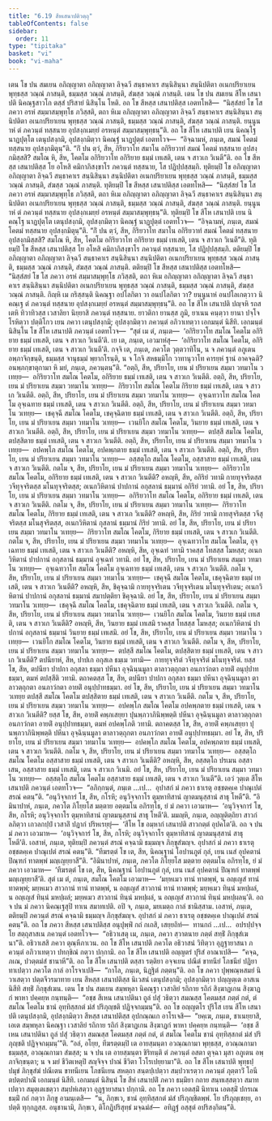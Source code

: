 ```yaml
---
title: "6.19 สีหเสนาปติวตฺถุ"
tableOfContents: false
sidebar:
  order: 11
type: "tipitaka"
basket: "vi"
book: "vi-maha"
---
```



<DynamicBreadcrumb />

<Division number="290" book="vi-maha">

<Paragraph number="1317" book="vi-maha">
เตน โข ปน สมเยน อภิญฺญาตา อภิญฺญาตา ลิจฺฉวี สนฺธาคาเร สนฺนิสินฺนา สนฺนิปติตา อเนกปริยาเยน พุทฺธสฺส วณฺณํ ภาสนฺติ, ธมฺมสฺส วณฺณํ ภาสนฺติ, สํฆสฺส วณฺณํ ภาสนฺติ. เตน โข ปน สมเยน สีโห เสนาปติ นิคณฺฐสาวโก ตสฺสํ ปริสายํ นิสินฺโน โหติ. อถ โข สีหสฺส เสนาปติสฺส เอตทโหสิ—  “นิสฺสํสยํ โข โส ภควา อรหํ สมฺมาสมฺพุทฺโธ ภวิสฺสติ, ตถา หิเม อภิญฺญาตา อภิญฺญาตา ลิจฺฉวี สนฺธาคาเร สนฺนิสินฺนา สนฺนิปติตา อเนกปริยาเยน พุทฺธสฺส วณฺณํ ภาสนฺติ, ธมฺมสฺส วณฺณํ ภาสนฺติ, สํฆสฺส วณฺณํ ภาสนฺติ. ยนฺนูนาหํ ตํ ภควนฺตํ ทสฺสนาย อุปสงฺกเมยฺยํ อรหนฺตํ สมฺมาสมฺพุทฺธนฺ”ติ. อถ โข สีโห เสนาปติ เยน นิคณฺโฐ นาฏปุตฺโต เตนุปสงฺกมิ, อุปสงฺกมิตฺวา นิคณฺฐํ นาฏปุตฺตํ เอตทโวจ—  “อิจฺฉามหํ, ภนฺเต, สมณํ โคตมํ ทสฺสนาย อุปสงฺกมิตุนฺ”ติ. “กิํ ปน ตฺวํ, สีห, กิริยวาโท สมาโน อกิริยวาทํ สมณํ โคตมํ ทสฺสนาย อุปสงฺกมิสฺสสิ? สมโณ หิ, สีห, โคตโม อกิริยวาโท อกิริยาย ธมฺมํ เทเสติ, เตน จ สาวเก วิเนตี”ติ. อถ โข สีหสฺส เสนาปติสฺส โย อโหสิ คมิกาภิสงฺขาโร ภควนฺตํ ทสฺสนาย, โส ปฏิปฺปสฺสมฺภิ.
</Paragraph>

<Paragraph number="1318" book="vi-maha">
ทุติยมฺปิ โข อภิญฺญาตา อภิญฺญาตา ลิจฺฉวี สนฺธาคาเร สนฺนิสินฺนา สนฺนิปติตา อเนกปริยาเยน พุทฺธสฺส วณฺณํ ภาสนฺติ, ธมฺมสฺส วณฺณํ ภาสนฺติ, สํฆสฺส วณฺณํ ภาสนฺติ. ทุติยมฺปิ โข สีหสฺส เสนาปติสฺส เอตทโหสิ—  “นิสฺสํสยํ โข โส ภควา อรหํ สมฺมาสมฺพุทฺโธ ภวิสฺสติ, ตถา หิเม อภิญฺญาตา อภิญฺญาตา ลิจฺฉวี สนฺธาคาเร สนฺนิสินฺนา สนฺนิปติตา อเนกปริยาเยน พุทฺธสฺส วณฺณํ ภาสนฺติ, ธมฺมสฺส วณฺณํ ภาสนฺติ, สํฆสฺส วณฺณํ ภาสนฺติ. ยนฺนูนาหํ ตํ ภควนฺตํ ทสฺสนาย อุปสงฺกเมยฺยํ อรหนฺตํ สมฺมาสมฺพุทฺธนฺ”ติ. ทุติยมฺปิ โข สีโห เสนาปติ เยน นิคณฺโฐ นาฏปุตฺโต เตนุปสงฺกมิ, อุปสงฺกมิตฺวา นิคณฺฐํ นาฏปุตฺตํ เอตทโวจ—  “อิจฺฉามหํ, ภนฺเต, สมณํ โคตมํ ทสฺสนาย อุปสงฺกมิตุนฺ”ติ. “กิํ ปน ตฺวํ, สีห, กิริยวาโท สมาโน อกิริยวาทํ สมณํ โคตมํ ทสฺสนาย อุปสงฺกมิสฺสสิ? สมโณ หิ, สีห, โคตโม อกิริยวาโท อกิริยาย ธมฺมํ เทเสติ, เตน จ สาวเก วิเนตี”ติ. ทุติยมฺปิ โข สีหสฺส เสนาปติสฺส โย อโหสิ คมิกาภิสงฺขาโร ภควนฺตํ ทสฺสนาย, โส ปฏิปฺปสฺสมฺภิ.
</Paragraph>

<Paragraph number="1319" book="vi-maha">
ตติยมฺปิ โข อภิญฺญาตา อภิญฺญาตา ลิจฺฉวี สนฺธาคาเร สนฺนิสินฺนา สนฺนิปติตา อเนกปริยาเยน พุทฺธสฺส วณฺณํ ภาสนฺติ, ธมฺมสฺส วณฺณํ ภาสนฺติ, สํฆสฺส วณฺณํ ภาสนฺติ. ตติยมฺปิ โข สีหสฺส เสนาปติสฺส เอตทโหสิ—  “นิสฺสํสยํ โข โส ภควา อรหํ สมฺมาสมฺพุทฺโธ ภวิสฺสติ, ตถา หิเม อภิญฺญาตา อภิญฺญาตา ลิจฺฉวี สนฺธาคาเร สนฺนิสินฺนา สนฺนิปติตา อเนกปริยาเยน พุทฺธสฺส วณฺณํ ภาสนฺติ, ธมฺมสฺส วณฺณํ ภาสนฺติ, สํฆสฺส วณฺณํ ภาสนฺติ. กิญฺหิ เม กริสฺสนฺติ นิคณฺฐา อปโลกิตา วา อนปโลกิตา วา? ยนฺนูนาหํ อนปโลเกตฺวาว นิคณฺเฐ ตํ ภควนฺตํ ทสฺสนาย อุปสงฺกเมยฺยํ อรหนฺตํ สมฺมาสมฺพุทฺธนฺ”ติ.
</Paragraph>

<Paragraph number="1320" book="vi-maha">
อถ โข สีโห เสนาปติ ปญฺจหิ รถสเตหิ ทิวาทิวสฺส เวสาลิยา นิยฺยาสิ ภควนฺตํ ทสฺสนาย. ยาวติกา ยานสฺส ภูมิ, ยาเนน คนฺตฺวา ยานา ปจฺโจโรหิตฺวา ปตฺติโกว เยน ภควา เตนุปสงฺกมิ; อุปสงฺกมิตฺวา ภควนฺตํ อภิวาเทตฺวา เอกมนฺตํ นิสีทิ. เอกมนฺตํ นิสินฺโน โข สีโห เสนาปติ ภควนฺตํ เอตทโวจ—  “สุตํ เม ตํ, ภนฺเต—  ‘อกิริยวาโท สมโณ โคตโม อกิริยาย ธมฺมํ เทเสติ, เตน จ สาวเก วิเนตี’ติ. เย เต, ภนฺเต, เอวมาหํสุ—  ‘อกิริยวาโท สมโณ โคตโม, อกิริยาย ธมฺมํ เทเสติ, เตน จ สาวเก วิเนตี’ติ. กจฺจิ เต, ภนฺเต, ภควโต วุตฺตวาทิโน, น จ ภควนฺตํ อภูเตน อพฺภาจิกฺขนฺติ, ธมฺมสฺส จานุธมฺมํ พฺยากโรนฺติ, น จ โกจิ สหธมฺมิโก วาทานุวาโท คารยฺหํ ฐานํ อาคจฺฉติ? อนพฺภกฺขาตุกามา หิ มยํ, ภนฺเต, ภควนฺตนฺ”ติ.
</Paragraph>

</Division>
<Division number="291" book="vi-maha">

<Paragraph number="1321" book="vi-maha">
“อตฺถิ, สีห, ปริยาโย, เยน มํ ปริยาเยน สมฺมา วทมาโน วเทยฺย—  อกิริยวาโท สมโณ โคตโม, อกิริยาย ธมฺมํ เทเสติ, เตน จ สาวเก วิเนตีติ. อตฺถิ, สีห, ปริยาโย, เยน มํ ปริยาเยน สมฺมา วทมาโน วเทยฺย—  กิริยวาโท สมโณ โคตโม กิริยาย ธมฺมํ เทเสติ, เตน จ สาวเก วิเนตีติ. อตฺถิ, สีห, ปริยาโย, เยน มํ ปริยาเยน สมฺมา วทมาโน วเทยฺย—  อุจฺเฉทวาโท สมโณ โคตโม อุจฺเฉทาย ธมฺมํ เทเสติ, เตน จ สาวเก วิเนตีติ. อตฺถิ, สีห, ปริยาโย, เยน มํ ปริยาเยน สมฺมา วทมาโน วเทยฺย—  เชคุจฺฉี สมโณ โคตโม, เชคุจฺฉิตาย ธมฺมํ เทเสติ, เตน จ สาวเก วิเนตีติ. อตฺถิ, สีห, ปริยาโย, เยน มํ ปริยาเยน สมฺมา วทมาโน วเทยฺย—  เวนยิโก สมโณ โคตโม, วินยาย ธมฺมํ เทเสติ, เตน จ สาวเก วิเนตีติ. อตฺถิ, สีห, ปริยาโย, เยน มํ ปริยาเยน สมฺมา วทมาโน วเทยฺย—  ตปสฺสี สมโณ โคตโม, ตปสฺสิตาย ธมฺมํ เทเสติ, เตน จ สาวเก วิเนตีติ. อตฺถิ, สีห, ปริยาโย, เยน มํ ปริยาเยน สมฺมา วทมาโน วเทยฺย—  อปคพฺโภ สมโณ โคตโม, อปคพฺภตาย ธมฺมํ เทเสติ, เตน จ สาวเก วิเนตีติ. อตฺถิ, สีห, ปริยาโย, เยน มํ ปริยาเยน สมฺมา วทมาโน วเทยฺย—  อสฺสตฺโถ สมโณ โคตโม, อสฺสาสาย ธมฺมํ เทเสติ, เตน จ สาวเก วิเนตีติ.
</Paragraph>

</Division>
<Division number="292" book="vi-maha">

<Paragraph number="1322" book="vi-maha">
กตโม จ, สีห, ปริยาโย, เยน มํ ปริยาเยน สมฺมา วทมาโน วเทยฺย—  อกิริยวาโท สมโณ โคตโม, อกิริยาย ธมฺมํ เทเสติ, เตน จ สาวเก วิเนตีติ? อหญฺหิ, สีห, อกิริยํ วทามิ กายทุจฺจริตสฺส วจีทุจฺจริตสฺส มโนทุจฺจริตสฺส; อเนกวิหิตานํ ปาปกานํ อกุสลานํ ธมฺมานํ อกิริยํ วทามิ. อยํ โข, สีห, ปริยาโย, เยน มํ ปริยาเยน สมฺมา วทมาโน วเทยฺย—  อกิริยวาโท สมโณ โคตโม, อกิริยาย ธมฺมํ เทเสติ, เตน จ สาวเก วิเนตีติ.
</Paragraph>

<Paragraph number="1323" book="vi-maha">
กตโม จ, สีห, ปริยาโย, เยน มํ ปริยาเยน สมฺมา วทมาโน วเทยฺย—  กิริยวาโท สมโณ โคตโม, กิริยาย ธมฺมํ เทเสติ, เตน จ สาวเก วิเนตีติ? อหญฺหิ, สีห, กิริยํ วทามิ กายสุจริตสฺส วจีสุจริตสฺส มโนสุจริตสฺส, อเนกวิหิตานํ กุสลานํ ธมฺมานํ กิริยํ วทามิ. อยํ โข, สีห, ปริยาโย, เยน มํ ปริยาเยน สมฺมา วทมาโน วเทยฺย—  กิริยวาโท สมโณ โคตโม, กิริยาย ธมฺมํ เทเสติ, เตน จ สาวเก วิเนตีติ.
</Paragraph>

<Paragraph number="1324" book="vi-maha">
กตโม จ, สีห, ปริยาโย, เยน มํ ปริยาเยน สมฺมา วทมาโน วเทยฺย—  อุจฺเฉทวาโท สมโณ โคตโม, อุจฺเฉทาย ธมฺมํ เทเสติ, เตน จ สาวเก วิเนตีติ? อหญฺหิ, สีห, อุจฺเฉทํ วทามิ ราคสฺส โทสสฺส โมหสฺส; อเนกวิหิตานํ ปาปกานํ อกุสลานํ ธมฺมานํ อุจฺเฉทํ วทามิ. อยํ โข, สีห, ปริยาโย, เยน มํ ปริยาเยน สมฺมา วทมาโน วเทยฺย—  อุจฺเฉทวาโท สมโณ โคตโม อุจฺเฉทาย ธมฺมํ เทเสติ, เตน จ สาวเก วิเนตีติ.
</Paragraph>

<Paragraph number="1325" book="vi-maha">
กตโม จ, สีห, ปริยาโย, เยน มํ ปริยาเยน สมฺมา วทมาโน วเทยฺย—  เชคุจฺฉี สมโณ โคตโม, เชคุจฺฉิตาย ธมฺมํ เทเสติ, เตน จ สาวเก วิเนตีติ? อหญฺหิ, สีห, ชิคุจฺฉามิ กายทุจฺจริเตน วจีทุจฺจริเตน มโนทุจฺจริเตน; อเนกวิหิตานํ ปาปกานํ อกุสลานํ ธมฺมานํ สมาปตฺติยา ชิคุจฺฉามิ. อยํ โข, สีห, ปริยาโย, เยน มํ ปริยาเยน สมฺมา วทมาโน วเทยฺย—  เชคุจฺฉี สมโณ โคตโม, เชคุจฺฉิตาย ธมฺมํ เทเสติ, เตน จ สาวเก วิเนตีติ.
</Paragraph>

<Paragraph number="1326" book="vi-maha">
กตโม จ, สีห, ปริยาโย, เยน มํ ปริยาเยน สมฺมา วทมาโน วเทยฺย—  เวนยิโก สมโณ โคตโม, วินยาย ธมฺมํ เทเสติ, เตน จ สาวเก วิเนตีติ? อหญฺหิ, สีห, วินยาย ธมฺมํ เทเสมิ ราคสฺส โทสสฺส โมหสฺส; อเนกวิหิตานํ ปาปกานํ อกุสลานํ ธมฺมานํ วินยาย ธมฺมํ เทเสมิ. อยํ โข, สีห, ปริยาโย, เยน มํ ปริยาเยน สมฺมา วทมาโน วเทยฺย—  เวนยิโก สมโณ โคตโม, วินยาย ธมฺมํ เทเสติ, เตน จ สาวเก วิเนตีติ.
</Paragraph>

<Paragraph number="1327" book="vi-maha">
กตโม จ, สีห, ปริยาโย, เยน มํ ปริยาเยน สมฺมา วทมาโน วเทยฺย—  ตปสฺสี สมโณ โคตโม, ตปสฺสิตาย ธมฺมํ เทเสติ, เตน จ สาวเก วิเนตีติ? ตปนียาหํ, สีห, ปาปเก อกุสเล ธมฺเม วทามิ—  กายทุจฺจริตํ วจีทุจฺจริตํ มโนทุจฺจริตํ. ยสฺส โข, สีห, ตปนียา ปาปกา อกุสลา ธมฺมา ปหีนา อุจฺฉินฺนมูลา ตาลาวตฺถุกตา อนภาวํกตา อายติํ อนุปฺปาทธมฺมา, ตมหํ ตปสฺสีติ วทามิ. ตถาคตสฺส โข, สีห, ตปนียา ปาปกา อกุสลา ธมฺมา ปหีนา อุจฺฉินฺนมูลา ตาลาวตฺถุกตา อนภาวํกตา อายติํ อนุปฺปาทธมฺมา. อยํ โข, สีห, ปริยาโย, เยน มํ ปริยาเยน สมฺมา วทมาโน วเทยฺย ตปสฺสี สมโณ โคตโม ตปสฺสิตาย ธมฺมํ เทเสติ, เตน จ สาวเก วิเนตีติ.
</Paragraph>

<Paragraph number="1328" book="vi-maha">
กตโม จ, สีห, ปริยาโย, เยน มํ ปริยาเยน สมฺมา วทมาโน วเทยฺย—  อปคพฺโภ สมโณ โคตโม อปคพฺภตาย ธมฺมํ เทเสติ, เตน จ สาวเก วิเนตีติ? ยสฺส โข, สีห, อายติํ คพฺภเสยฺยา ปุนพฺภวาภินิพฺพตฺติ ปหีนา อุจฺฉินฺนมูลา ตาลาวตฺถุกตา อนภาวํกตา อายติํ อนุปฺปาทธมฺมา, ตมหํ อปคพฺโภติ วทามิ. ตถาคตสฺส โข, สีห, อายติํ คพฺภเสยฺยา ปุนพฺภวาภินิพฺพตฺติ ปหีนา อุจฺฉินฺนมูลา ตาลาวตฺถุกตา อนภาวํกตา อายติํ อนุปฺปาทธมฺมา. อยํ โข, สีห, ปริยาโย, เยน มํ ปริยาเยน สมฺมา วทมาโน วเทยฺย—  อปคพฺโภ สมโณ โคตโม, อปคพฺภตาย ธมฺมํ เทเสติ, เตน จ สาวเก วิเนตีติ.
</Paragraph>

<Paragraph number="1329" book="vi-maha">
กตโม จ, สีห, ปริยาโย, เยน มํ ปริยาเยน สมฺมา วทมาโน วเทยฺย—  อสฺสตฺโถ สมโณ โคตโม อสฺสาสาย ธมฺมํ เทเสติ, เตน จ สาวเก วิเนตีติ? อหญฺหิ, สีห, อสฺสตฺโถ ปรเมน อสฺสาเสน, อสฺสาสาย ธมฺมํ เทเสมิ, เตน จ สาวเก วิเนมิ. อยํ โข, สีห, ปริยาโย, เยน มํ ปริยาเยน สมฺมา วทมาโน วเทยฺย—  อสฺสตฺโถ สมโณ โคตโม อสฺสาสาย ธมฺมํ เทเสติ, เตน จ สาวเก วิเนตี”ติ.
</Paragraph>

</Division>
<Division number="293" book="vi-maha">

<Paragraph number="1330" book="vi-maha">
เอวํ วุตฺเต สีโห เสนาปติ ภควนฺตํ เอตทโวจ—  “อภิกฺกนฺตํ, ภนฺเต …เป…  อุปาสกํ มํ ภควา ธาเรตุ อชฺชตคฺเค ปาณุเปตํ สรณํ คตนฺ”ติ. “อนุวิจฺจการํ โข, สีห, กโรหิ; อนุวิจฺจกาโร ตุมฺหาทิสานํ ญาตมนุสฺสานํ สาธุ โหตี”ติ. “อิมินาปาหํ, ภนฺเต, ภควโต ภิโยฺยโส มตฺตาย อตฺตมโน อภิรทฺโธ, ยํ มํ ภควา เอวมาห—  ‘อนุวิจฺจการํ โข, สีห, กโรหิ; อนุวิจฺจกาโร ตุมฺหาทิสานํ ญาตมนุสฺสานํ สาธุ โหตี’ติ. มมญฺหิ, ภนฺเต, อญฺญติตฺถิยา สาวกํ ลภิตฺวา เกวลกปฺปํ เวสาลิํ ปฏากํ ปริหเรยฺยุํ—  ‘สีโห โข อมฺหากํ เสนาปติ สาวกตฺตํ อุปคโต’ติ. อถ จ ปน มํ ภควา เอวมาห—  ‘อนุวิจฺจการํ โข, สีห, กโรหิ; อนุวิจฺจกาโร ตุมฺหาทิสานํ ญาตมนุสฺสานํ สาธุ โหตี’ติ. เอสาหํ, ภนฺเต, ทุติยมฺปิ ภควนฺตํ สรณํ คจฺฉามิ ธมฺมญฺจ ภิกฺขุสํฆญฺจ. อุปาสกํ มํ ภควา ธาเรตุ อชฺชตคฺเค ปาณุเปตํ สรณํ คตนฺ”ติ. “ทีฆรตฺตํ โข เต, สีห, นิคณฺฐานํ โอปานภูตํ กุลํ, เยน เนสํ อุปคตานํ ปิณฺฑกํ ทาตพฺพํ มญฺเญยฺยาสี”ติ. “อิมินาปาหํ, ภนฺเต, ภควโต ภิโยฺยโส มตฺตาย อตฺตมโน อภิรทฺโธ, ยํ มํ ภควา เอวมาห—  ‘ทีฆรตฺตํ โข เต, สีห, นิคณฺฐานํ โอปานภูตํ กุลํ, เยน เนสํ อุปคตานํ ปิณฺฑกํ ทาตพฺพํ มญฺเญยฺยาสี’ติ. สุตํ เม ตํ, ภนฺเต, สมโณ โคตโม เอวมาห—  ‘มยฺหเมว ทานํ ทาตพฺพํ, น อญฺเญสํ ทานํ ทาตพฺพํ; มยฺหเมว สาวกานํ ทานํ ทาตพฺพํ, น อญฺเญสํ สาวกานํ ทานํ ทาตพฺพํ; มยฺหเมว ทินฺนํ มหปฺผลํ, น อญฺเญสํ ทินฺนํ มหปฺผลํ; มยฺหเมว สาวกานํ ทินฺนํ มหปฺผลํ, น อญฺเญสํ สาวกานํ ทินฺนํ มหปฺผลนฺ’ติ. อถ จ ปน มํ ภควา นิคณฺเฐสุปิ ทาเน สมาทเปติ. อปิ จ, ภนฺเต, มยเมตฺถ กาลํ ชานิสฺสาม. เอสาหํ, ภนฺเต, ตติยมฺปิ ภควนฺตํ สรณํ คจฺฉามิ ธมฺมญฺจ ภิกฺขุสํฆญฺจ. อุปาสกํ มํ ภควา ธาเรตุ อชฺชตคฺเค ปาณุเปตํ สรณํ คตนฺ”ติ.
</Paragraph>

<Paragraph number="1331" book="vi-maha">
อถ โข ภควา สีหสฺส เสนาปติสฺส อนุปุพฺพิํ กถํ กเถสิ, เสยฺยถิทํ—  ทานกถํ …เป…  อปรปฺปจฺจโย สตฺถุสาสเน ภควนฺตํ เอตทโวจ—  “อธิวาเสตุ เม, ภนฺเต, ภควา สฺวาตนาย ภตฺตํ สทฺธิํ ภิกฺขุสํเฆนา”ติ. อธิวาเสสิ ภควา ตุณฺหีภาเวน. อถ โข สีโห เสนาปติ ภควโต อธิวาสนํ วิทิตฺวา อุฏฺฐายาสนา ภควนฺตํ อภิวาเทตฺวา ปทกฺขิณํ กตฺวา ปกฺกามิ.
</Paragraph>

</Division>
<Division number="294" book="vi-maha">

<Paragraph number="1332" book="vi-maha">
อถ โข สีโห เสนาปติ อญฺญตรํ ปุริสํ อาณาเปสิ—  “คจฺฉ, ภเณ, ปวตฺตมํสํ ชานาหี”ติ. อถ โข สีโห เสนาปติ ตสฺสา รตฺติยา อจฺจเยน ปณีตํ ขาทนียํ โภชนียํ ปฏิยาทาเปตฺวา ภควโต กาลํ อาโรจาเปสิ—  “กาโล, ภนฺเต, นิฏฺฐิตํ ภตฺตนฺ”ติ. อถ โข ภควา ปุพฺพณฺหสมยํ นิวาเสตฺวา ปตฺตจีวรมาทาย เยน สีหสฺส เสนาปติสฺส นิเวสนํ เตนุปสงฺกมิ; อุปสงฺกมิตฺวา ปญฺญตฺเต อาสเน นิสีทิ สทฺธิํ ภิกฺขุสํเฆน.
</Paragraph>

<Paragraph number="1333" book="vi-maha">
เตน โข ปน สมเยน สมฺพหุลา นิคณฺฐา เวสาลิยํ รถิกาย รถิกํ สิงฺฆาฏเกน สิงฺฆาฏกํ พาหา ปคฺคยฺห กนฺทนฺติ—  “อชฺช สีเหน เสนาปตินา ถูลํ ปสุํ วธิตฺวา สมณสฺส โคตมสฺส ภตฺตํ กตํ, ตํ สมโณ โคตโม ชานํ อุทฺทิสฺสกตํ มํสํ ปริภุญฺชติ ปฏิจฺจกมฺมนฺ”ติ. อถ โข อญฺญตโร ปุริโส เยน สีโห เสนาปติ เตนุปสงฺกมิ, อุปสงฺกมิตฺวา สีหสฺส เสนาปติสฺส อุปกณฺณเก อาโรเจสิ—  “ยคฺเฆ, ภนฺเต, ชาเนยฺยาสิ, เอเต สมฺพหุลา นิคณฺฐา เวสาลิยํ รถิกาย รถิกํ สิงฺฆาฏเกน สิงฺฆาฏกํ พาหา ปคฺคยฺห กนฺทนฺติ—  ‘อชฺช สีเหน เสนาปตินา ถูลํ ปสุํ วธิตฺวา สมณสฺส โคตมสฺส ภตฺตํ กตํ, ตํ สมโณ โคตโม ชานํ อุทฺทิสฺสกตํ มํสํ ปริภุญฺชติ ปฏิจฺจกมฺมนฺ’”ติ. “อลํ, อโยฺย, ทีฆรตฺตมฺปิ เต อายสฺมนฺตา อวณฺณกามา พุทฺธสฺส, อวณฺณกามา ธมฺมสฺส, อวณฺณกามา สํฆสฺส; น จ ปน เต อายสฺมนฺตา ชิริทนฺติ ตํ ภควนฺตํ อสตา ตุจฺฉา มุสา อภูเตน อพฺภาจิกฺขนฺตา; น จ มยํ ชีวิตเหตุปิ สญฺจิจฺจ ปาณํ ชีวิตา โวโรเปยฺยามา”ติ. อถ โข สีโห เสนาปติ พุทฺธปฺปมุขํ ภิกฺขุสํฆํ ปณีเตน ขาทนีเยน โภชนีเยน สหตฺถา สนฺตปฺเปตฺวา สมฺปวาเรตฺวา ภควนฺตํ ภุตฺตาวิํ โอนีตปตฺตปาณิํ เอกมนฺตํ นิสีทิ. เอกมนฺตํ นิสินฺนํ โข สีหํ เสนาปติํ ภควา ธมฺมิยา กถาย สนฺทเสฺสตฺวา สมาทเปตฺวา สมุตฺเตเชตฺวา สมฺปหํเสตฺวา อุฏฺฐายาสนา ปกฺกามิ. อถ โข ภควา เอตสฺมิํ นิทาเน เอตสฺมิํ ปกรเณ ธมฺมิํ กถํ กตฺวา ภิกฺขู อามนฺเตสิ—  “น, ภิกฺขเว, ชานํ อุทฺทิสฺสกตํ มํสํ ปริภุญฺชิตพฺพํ. โย ปริภุญฺเชยฺย, อาปตฺติ ทุกฺกฏสฺส. อนุชานามิ, ภิกฺขเว, ติโกฏิปริสุทฺธํ มจฺฉมํสํ—  อทิฏฺฐํ อสฺสุตํ อปริสงฺกิตนฺ”ติ.
</Paragraph>
</Division>